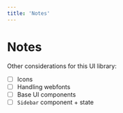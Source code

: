 ```yaml
---
title: 'Notes'
---
```




# Notes

Other considerations for this UI library:

- [ ] Icons
- [ ] Handling webfonts
- [ ] Base UI components
- [ ] `Sidebar` component + state
